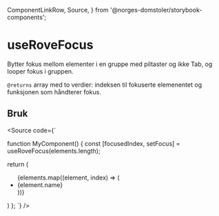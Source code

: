   ComponentLinkRow,
  Source,
} from '@norges-domstoler/storybook-components';

<Meta of={RoveStories} />

# useRoveFocus

<ComponentLinkRow
  docsHref="https://design.domstol.no/987b33f71/p/0202f1-userovefocus"
  githubHref="https://github.com/domstolene/designsystem/blob/main/packages/dds-components/src/hooks/useRoveFocus.tsx"
  withBottomSpacing
/>

Bytter fokus mellom elementer i en gruppe med piltaster og ikke Tab, og looper fokus i gruppen.

`@returns` array med to verdier: indeksen til fokuserte elemenentet og funksjonen som håndterer fokus.

<Canvas of={RoveStories.Preview} sourceState="none" />
<Controls of={RoveStories.Preview} />

## Bruk

<Source
  code={`

function MyComponent() {
const [focusedIndex, setFocus] = useRoveFocus(elements.length);

return (

<ul>
  {elements.map((element, index) => (
    <li key={element}>
      <RoveItem
        index={index}
        shouldFocus={focusedIndex === index}
        setFocus={setFocus}
      >
        {element.name}
      </RoveItem>
    </li>
  ))}
</ul>
) }; `} />
